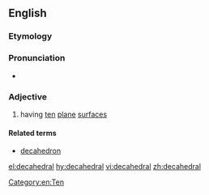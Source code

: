 ==English==

===Etymology===
{{confix|deca|hedral}}

===Pronunciation===
* {{a|UK}} {{IPA|[ˌdɛkəˈhiːdɹəɫ]}}

===Adjective===
{{en-adj|-}}

# having [[ten]] [[plane]] [[surface]]s

====Related terms====
* [[decahedron]]

[[Category:en:Ten]]

[[el:decahedral]]
[[hy:decahedral]]
[[vi:decahedral]]
[[zh:decahedral]]